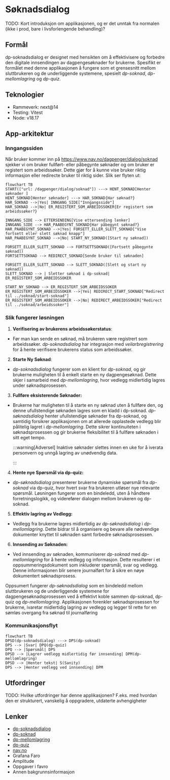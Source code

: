 # Søknadsdialog

TODO: Kort introduksjon om applikasjonen, og er det unntak fra normalen (ikke i prod, bare i livsforlengende behandling)?

## Formål

dp-soknadsdialog er designet med hensikten om å effektivisere og forbedre den digitale innsendingen av dagpengesøknader for brukerne.
Spesifikt er formålet med denne applikasjonen å fungere som et grensesnitt mellom sluttbrukeren og de underliggende systemene,
spesielt _dp-soknad_, _dp-mellomlagring_ og _dp-quiz_.

## Teknologier

- Rammeverk: next@14
- Testing: Vitest
- Node: v18.17

## App-arkitektur

### Inngangssiden

Når bruker kommer inn på https://www.nav.no/dagpenger/dialog/soknad sjekker vi om bruker fullført- eller påbegynte søknader og om bruker er registert som arbeidssøker. Dette gjør for å kunne vise bruker riktig informasjon eller redirecte bruker til riktig sider. Slik ser flyten ut:

```mermaid
flowchart TB
START(["url: /dagpenger/dialog/soknad"]) ---> HENT_SOKNAD[Henter søknader ]
HENT_SOKNAD[Henter søknader] ---> HAR_SOKNAD{Har søknad?}
HAR_SOKNAD -->|Yes| INNGANG_SIDE["Inngangsside"]
HAR_SOKNAD -->|No| ER_REGISTERT_SOM_ARBEIDSSOKER{Er registert som arbeidssøker?}

INNGANG_SIDE --> ETTERSENDING[Vise ettersending lenker]
INNGANG_SIDE --> HAR_PAABEGYNT_SOKNAD{Har påbegynt søknad?}
HAR_PAABEGYNT_SOKNAD -->|Yes| FORSETT_ELLER_SLETT_SOKNAD["Vise fortsett eller slett søknad knapp"]
HAR_PAABEGYNT_SOKNAD -->|No| START_NY_SOKNAD([Start ny søknad])

FORSETT_ELLER_SLETT_SOKNAD --> FORTSETTSOKNAD([Fortsett påbegynte søknad])
FORTSETTSOKNAD --> REDIRECT_SOKNAD[Sende bruker til søknaden]

FORSETT_ELLER_SLETT_SOKNAD --> SLETT_SOKNAD([Slett og start ny søknad])
SLETT_SOKNAD --> | Sletter søknad i dp-soknad| ER_REGISTERT_SOM_ARBEIDSSOKER

START_NY_SOKNAD --> ER_REGISTERT_SOM_ARBEIDSSOKER
ER_REGISTERT_SOM_ARBEIDSSOKER -->|Yes| REDIRECT_START_SOKNAD["Redirect til ../soknad/start-soknad"]
ER_REGISTERT_SOM_ARBEIDSSOKER -->|No| REDIRECT_ARBEIDSSOKER["Redirect til ../soknad/arbeidssoker"]
```

### Slik fungerer løsningen

1. **Verifisering av brukerens arbeidssøkerstatus**:

- Før man kan sende en søknad, må brukeren være registrert som arbeidssøker.
  _dp-soknadsdialog_ har integrasjon med _veilarbregistrering_ for å hente verifisere brukerens status som arbeidssøker.

2. **Starte Ny Søknad**:

- _dp-soknadsdialog_ fungerer som en klient for _dp-soknad_, og gir brukerne muligheten til å enkelt starte en ny dagpengesøknad. Dette skjer i samarbeid med _dp-mellomlagring_, hvor vedlegg midlertidig lagres under søknadsprosessen.

3. **Fullføre eksisterende Søknader:**

- Brukerne har muligheten til å starte en ny søknad uten å fullføre den, og denne ufullstendige søknaden lagres som en kladd i dp-soknad. _dp-søknadsdialog_ henter ufullstendige søknader fra dp-soknad, og samtidig forsikrer applikasjonen om at allerede opplastede vedlegg blir pålitelig lagret i _dp-mellomlagring_. Dette sikrer kontinuiteten i søknadsprosessen og gir brukerne fleksibilitet til å fullføre søknaden i sitt eget tempo.

  :::warning[Adversel]
  Inaktive søknader slettes innen en uke for å iverata personvern og unngå lagring av unødvendig data.

  :::

4. **Hente nye Spørsmål via dp-quiz:**

- _dp-søknadsdialog_ presenterer brukerne dynamiske spørsmål fra _dp-soknad_ via dp-quiz, hvor hvert svar fra brukeren utløser nye relevante spørsmål. Løsningen fungerer som en bindeledd, uten å håndtere forretningslogikk, og viderefører dialogen mellom brukeren og dp-soknad.

5. **Effektiv lagring av Vedlegg:**

- Vedlegg fra brukerne lagres midlertidig av _dp-søknadsdialog_ i _dp-mellomlagring_. Dette bidrar til å organisere og bevare alle nødvendige dokumenter knyttet til søknaden samt forbedre søknadsprosessen.

6. **Innsending av Søknaden:**

- Ved innsending av søknaden, kommuniserer _dp-soknad_ med _dp-mellomlagring_ for å hente vedlegg og informasjon. Dette resulterer i et oppsummeringsdokument som inkluderer spørsmål, svar og vedlegg. Denne informasjonen blir senere journalført for å sikre en nøye dokumentert søknadsprosess.

Oppsumert fungerer _dp-søknadsdialog_ som en bindeledd mellom sluttbrukeren og de underliggende systemene for dagpengesøknadsprosessen ved å effektivt koble sammen dp-soknad, dp-quiz og _dp-mellomlagring_.
Applikasjonen forenkler søknadsprosessen for brukerne, ivaretar midlertidig lagring av vedlegg og legger til rette for en sømløs overgang fra søknad til journalføring

### Kommunikasjonsflyt

```mermaid
flowchart TB
DPSD(dp-soknadsdialog) ---> DPS(dp-soknad)
DPS --> |Svar| DPQ(dp-quiz)
DPQ --> |Spørsmål| DPS
DPSD --> |Lagrer vedlegg midlertidig før innsending| DPM(dp-mellomlagring)
DPSD --> |Henter tekst| S(Sanity)
DPS --> |Henter vedlegg ved innsending| DPM
```

## Utfordringer

TODO: Hvilke utfordringer har denne applikasjonen? F.eks. med hvordan den er strukturert, vanskelig å oppgradere, utdaterte avhengigheter

## Lenker

- [dp-soknadsdialog](https://github.com/navikt/dp-soknadsdialog)
- [dp-soknad](https://github.com/navikt/dp-soknad)
- [dp-mellomlagring](https://github.com/navikt/dp-mellomlagring)
- [dp-quiz](https://github.com/navikt/dp-quiz)
- [nav.no](https://www.nav.no/dagpenger/dialog)
- Grafana Faro
- Amplitude
- Oppgaver i favro
- Annen bakgrunnsinformasjon
